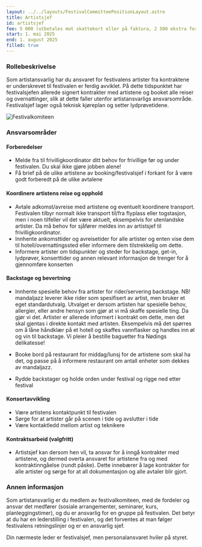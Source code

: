```yaml
---
layout: ../../layouts/FestivalCommitteePositionLayout.astro
title: Artistsjef
id: artistsjef
fee: 5 000 (utbetales mot skattekort eller på faktura, 2 500 ekstra for kontraktsarbeid)
start: 1. mai 2025
end: 1. august 2025
filled: true
---
```


### Rollebeskrivelse

Som artistansvarlig har du ansvaret for festivalens artister fra kontraktene er underskrevet til festivalen er ferdig avviklet. På dette tidspunktet har festivalsjefen allerede signert kontrakter med artistene og booket alle reiser og overnattinger, slik at dette faller utenfor artistansvarligs ansvarsområde. Festivalsjef lager også teknisk kjøreplan og setter lydprøvetidene.

<img
  src="/festivalkomite/artistsjef.jpg"
  alt="Festivalkomiteen"
  class="rounded-lg shadow-lg"
/>

### Ansvarsområder

#### Forberedelser

- Melde fra til frivilligkoordinator ditt behov for frivillige før og under festivalen. Du skal ikke gjøre jobben alene!
- Få brief på de ulike artistene av booking/festivalsjef i forkant for å være godt forberedt på de ulike avtalene

#### Koordinere artistens reise og opphold

- Avtale adkomst/avreise med artistene og eventuelt koordinere transport. Festivalen tilbyr normalt ikke transport til/fra flyplass eller togstasjon, men i noen tilfeller vil det være aktuelt, eksempelvis for utenlandske artister. Da må behov for sjåfører meldes inn av artistsjef til frivilligkoordinator.
- Innhente ankomsttider og avreisetider for alle artister og enten vise dem til hotell/overnattingssted eller informere dem tilstrekkelig om dette.
- Informere artister om tidspunkter og steder for backstage, get-in, lydprøver, konserttider og annen relevant informasjon de trenger for å gjennomføre konserten

#### Backstage og bevertning

- Innhente spesielle behov fra artister for rider/servering backstage. NB! mandaljazz leverer ikke rider som spesifisert av artist, men bruker et eget standardutvalg. Utvalget er dersom artisten har spesielle behov, allergier, eller andre hensyn som gjør at vi må skaffe spesielle ting. Da gjør vi det. Artister er allerede informert i kontrakt om dette, men det skal gjentas i direkte kontakt med artisten. Eksempelvis må det spørres om å låne håndklær på et hotell og skaffes vannflasker og handles inn øl og vin til backstage. Vi pleier å bestille baguetter fra Nødings delikatesse!

- Booke bord på restaurant for middag/lunsj for de artistene som skal ha det, og passe på å informere restaurant om antall enheter som dekkes av mandaljazz.
- Rydde backstager og holde orden under festival og rigge ned etter festival

#### Konsertavvikling

- Være artistens kontaktpunkt til festivalen
- Sørge for at artister går på scenen i tide og avslutter i tide
- Være kontaktledd mellom artist og teknikere

#### Kontraktsarbeid (valgfritt)

- Artistsjef kan dersom hen vil, ta ansvar for å inngå kontrakter med artistene, og dermed overta ansvaret for artistene fra og med kontraktinngåelse (rundt påske). Dette innebærer å lage kontrakter for alle artister og sørge for at all dokumentasjon og alle avtaler blir gjort.

### Annen informasjon

Som artistansvarlig er du medlem av festivalkomiteen, med de fordeler og ansvar det medfører (sosiale arrangementer, seminarer, kurs, planleggingstimer), og du er ansvarlig for en gruppe på festivalen. Det betyr at du har en lederstilling i festivalen, og det forventes at man følger festivalens retningslinjer og er en ansvarlig sjef.

Din nærmeste leder er festivalsjef, men personalansvaret hviler på styret.
